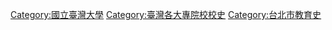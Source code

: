 {{Catmore}}

[[Category:國立臺灣大學|Category:國立臺灣大學]]
[[Category:臺灣各大專院校校史|Category:臺灣各大專院校校史]]
[[Category:台北市教育史|Category:台北市教育史]]